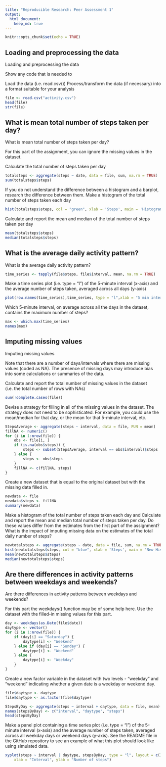 ```yaml
---
title: "Reproducible Research: Peer Assessment 1"
output: 
  html_document:
    keep_md: true
---
```

```r
knitr::opts_chunk$set(echo = TRUE)
```

## Loading and preprocessing the data
Loading and preprocessing the data

Show any code that is needed to

Load the data (i.e. read.csv())
Process/transform the data (if necessary) into a format suitable for your analysis

```r
file <- read.csv("activity.csv")
head(file)
str(file)
```

## What is mean total number of steps taken per day?
What is mean total number of steps taken per day?

For this part of the assignment, you can ignore the missing values in the dataset.

Calculate the total number of steps taken per day
```r
totalsteps <- aggregate(steps ~ date, data = file, sum, na.rm = TRUE)
sum(totalsteps$steps)
```

If you do not understand the difference between a histogram and a barplot, research the difference between them. Make a histogram of the total number of steps taken each day

```r
hist(totalsteps$steps, col = "green", xlab = 'Steps', main = 'Histogram of Total Steps by day')
```

Calculate and report the mean and median of the total number of steps taken per day

```r
mean(totalsteps$steps)
median(totalsteps$steps)
```

## What is the average daily activity pattern?
What is the average daily activity pattern?

```r
time_series <- tapply(file$steps, file$interval, mean, na.rm = TRUE)
```

Make a time series plot (i.e. type = "l") of the 5-minute interval (x-axis) and the average number of steps taken, averaged across all days (y-axis)
```r
plot(row.names(time_series),time_series, type = "l",xlab = "5 min interval", ylab = "Avg across Days", main = "Average number of steps taken by Day", col = "blue")
```

Which 5-minute interval, on average across all the days in the dataset, contains the maximum number of steps?

```r
max <- which.max(time_series)
names(max)
```

## Imputing missing values
Imputing missing values

Note that there are a number of days/intervals where there are missing values (coded as NA). The presence of missing days may introduce bias into some calculations or summaries of the data.

Calculate and report the total number of missing values in the dataset (i.e. the total number of rows with NAs)

```r
sum(!complete.cases(file))
```

Devise a strategy for filling in all of the missing values in the dataset. The strategy does not need to be sophisticated. For example, you could use the mean/median for that day, or the mean for that 5-minute interval, etc.

```r
StepsAverage <- aggregate(steps ~ interval, data = file, FUN = mean)
fillNA <- numeric()
for (i in 1:nrow(file)) {
    obs <- file[i, ]
    if (is.na(obs$steps)) {
        steps <- subset(StepsAverage, interval == obs$interval)$steps
    } else {
        steps <- obs$steps
    }
    fillNA <- c(fillNA, steps)
}
```

Create a new dataset that is equal to the original dataset but with the missing data filled in.
```r
newdata <- file
newdata$steps <- fillNA
summary(newdata)
```

Make a histogram of the total number of steps taken each day and Calculate and report the mean and median total number of steps taken per day. Do these values differ from the estimates from the first part of the assignment? What is the impact of imputing missing data on the estimates of the total daily number of steps?

```r
newtotalsteps <- aggregate(steps ~ date, data = file, sum, na.rm = TRUE)
hist(newtotalsteps$steps, col = "blue", xlab = 'Steps', main = 'New Histogram of Total Steps by day')
mean(newtotalsteps$steps)
median(newtotalsteps$steps)
```


## Are there differences in activity patterns between weekdays and weekends?
Are there differences in activity patterns between weekdays and weekends?

For this part the weekdays() function may be of some help here. Use the dataset with the filled-in missing values for this part.
```r
day <- weekdays(as.Date(file$date))
daytype <- vector()
for (i in 1:nrow(file)) {
    if (day[i] == "Saturday") {
        daytype[i] <- "Weekend"
    } else if (day[i] == "Sunday") {
        daytype[i] <- "Weekend"
    } else {
        daytype[i] <- "Weekday"
    }
}

```

Create a new factor variable in the dataset with two levels - "weekday" and "weekend" indicating whether a given date is a weekday or weekend day.

```r

file$daytype <- daytype
file$daytype <- as.factor(file$daytype)

StepsByDay <- aggregate(steps ~ interval + daytype, data = file, mean)
names(stepsByDay) <- c("interval", "daytype", "steps")
head(stepsByDay)
```

Make a panel plot containing a time series plot (i.e. type = "l") of the 5-minute interval (x-axis) and the average number of steps taken, averaged across all weekday days or weekend days (y-axis). See the README file in the GitHub repository to see an example of what this plot should look like using simulated data.

```r
xyplot(steps ~ interval | daytype, stepsByDay, type = "l", layout = c(1, 2), 
    xlab = "Interval", ylab = "Number of steps")
```

